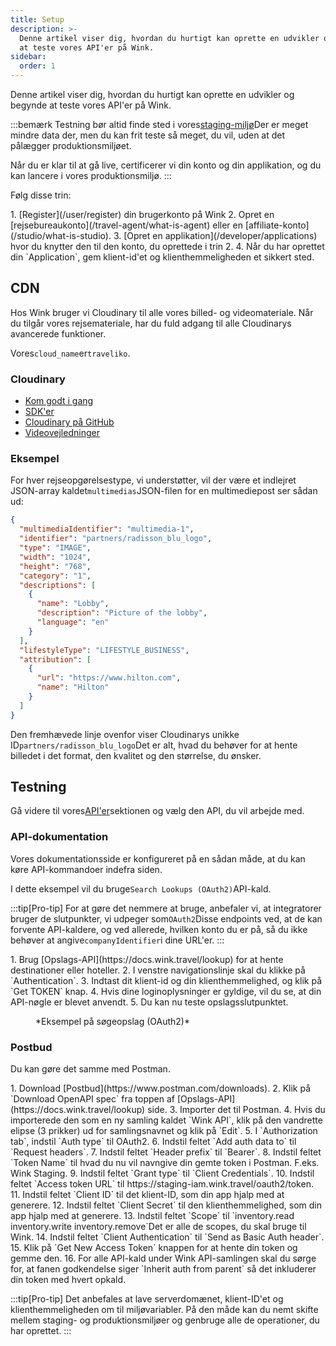 ```yaml
---
title: Setup
description: >-
  Denne artikel viser dig, hvordan du hurtigt kan oprette en udvikler og begynde
  at teste vores API'er på Wink.
sidebar:
  order: 1
---
```


Denne artikel viser dig, hvordan du hurtigt kan oprette en udvikler og begynde at teste vores API'er på Wink.

:::bemærk
Testning bør altid finde sted i vores[staging-miljø](/getting-started/environments)Der er meget mindre data der, men du kan frit teste så meget, du vil, uden at det pålægger produktionsmiljøet.

Når du er klar til at gå live, certificerer vi din konto og din applikation, og du kan lancere i vores produktionsmiljø.
:::

Følg disse trin:

<Steps>
  1. [Register](/user/register) din brugerkonto på Wink
  2. Opret en [rejsebureaukonto](/travel-agent/what-is-agent) eller en [affiliate-konto](/studio/what-is-studio).
  3. [Opret en applikation](/developer/applications) hvor du knytter den til den konto, du oprettede i trin 2.
  4. Når du har oprettet din `Application`, gem klient-id'et og klienthemmeligheden et sikkert sted.
</Steps>


## CDN

Hos Wink bruger vi Cloudinary til alle vores billed- og videomateriale. Når du tilgår vores rejsemateriale, har du fuld adgang til alle Cloudinarys avancerede funktioner.

Vores`cloud_name`er`traveliko`.

### Cloudinary

* [Kom godt i gang](https://cloudinary.com/documentation/dev_kickstart)
* [SDK'er](https://cloudinary.com/documentation/cloudinary_sdks)
* [Cloudinary på GitHub](https://github.com/cloudinary)
* [Videovejledninger](https://cloudinary.com/documentation/cloudinary_sdks_tutorials)

### Eksempel

For hver rejseopgørelsestype, vi understøtter, vil der være et indlejret JSON-array kaldet`multimedias`JSON-filen for en multimediepost ser sådan ud:

```json {3}
{
  "multimediaIdentifier": "multimedia-1",
  "identifier": "partners/radisson_blu_logo",
  "type": "IMAGE",
  "width": "1024",
  "height": "768",
  "category": "1",
  "descriptions": [
    {
      "name": "Lobby",
      "description": "Picture of the lobby",
      "language": "en"
    }
  ],
  "lifestyleType": "LIFESTYLE_BUSINESS",
  "attribution": [
    {
      "url": "https://www.hilton.com",
      "name": "Hilton"
    }
  ]
}
```

Den fremhævede linje ovenfor viser Cloudinarys unikke ID`partners/radisson_blu_logo`Det er alt, hvad du behøver for at hente billedet i det format, den kvalitet og den størrelse, du ønsker.

## Testning

Gå videre til vores[API'er](/developer/apis)sektionen og vælg den API, du vil arbejde med.

### API-dokumentation

Vores dokumentationsside er konfigureret på en sådan måde, at du kan køre API-kommandoer indefra siden.

I dette eksempel vil du bruge`Search Lookups (OAuth2)`API-kald.

:::tip\[Pro-tip]
For at gøre det nemmere at bruge, anbefaler vi, at integratorer bruger de slutpunkter, vi udpeger som`OAuth2`Disse endpoints ved, at de kan forvente API-kaldere, og ved allerede, hvilken konto du er på, så du ikke behøver at angive`companyIdentifier`i dine URL'er.
:::

<Steps>
  1. Brug [Opslags-API](https://docs.wink.travel/lookup) for at hente destinationer eller hoteller.
  2. I venstre navigationslinje skal du klikke på `Authentication`.
  3. Indtast dit klient-id og din klienthemmelighed, og klik på `Get TOKEN` knap.
  4. Hvis dine loginoplysninger er gyldige, vil du se, at din API-nøgle er blevet anvendt.
  5. Du kan nu teste opslagsslutpunktet.
</Steps>


<figure>
  <CloudinaryImage width="700" height="265" resize="scale" quality="best" alt="Opslags-API-slutpunkt" src="academy/lookup-api-call" errorImage="noimage_opaque_nyrtl0.png" />

  <figcaption>*Eksempel på søgeopslag (OAuth2)*</figcaption>
</figure>


### Postbud

Du kan gøre det samme med Postman.

<Steps>
  1. Download [Postbud](https://www.postman.com/downloads).
  2. Klik på `Download OpenAPI spec` fra toppen af [Opslags-API](https://docs.wink.travel/lookup) side.
  3. Importer det til Postman.
  4. Hvis du importerede den som en ny samling kaldet `Wink API`, klik på den vandrette elipse (3 prikker) ud for samlingsnavnet og klik på `Edit`.
  5. I `Authorization tab`, indstil `Auth type` til OAuth2.
  6. Indstil feltet `Add auth data to` til `Request headers`.
  7. Indstil feltet `Header prefix` til `Bearer`.
  8. Indstil feltet `Token Name` til hvad du nu vil navngive din gemte token i Postman. F.eks. Wink Staging.
  9. Indstil feltet `Grant type` til `Client Credentials`.
  10. Indstil feltet `Access token URL` til https://staging-iam.wink.travel/oauth2/token.
  11. Indstil feltet `Client ID` til det klient-ID, som din app hjalp med at generere.
  12. Indstil feltet `Client Secret` til den klienthemmelighed, som din app hjalp med at generere.
  13. Indstil feltet `Scope` til `inventory.read inventory.write inventory.remove`Det er alle de scopes, du skal bruge til Wink.
  14. Indstil feltet `Client Authentication` til `Send as Basic Auth header`.
  15. Klik på `Get New Access Token` knappen for at hente din token og gemme den.
  16. For alle API-kald under Wink API-samlingen skal du sørge for, at fanen godkendelse siger `Inherit auth from parent` så det inkluderer din token med hvert opkald.
</Steps>


:::tip\[Pro-tip]
Det anbefales at lave serverdomænet, klient-ID'et og klienthemmeligheden om til miljøvariabler. På den måde kan du nemt skifte mellem staging- og produktionsmiljøer og genbruge alle de operationer, du har oprettet.
:::

